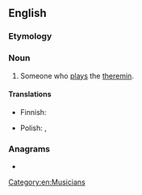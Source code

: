 ==English==

===Etymology===
{{suffix|en|theremin|ist}}

===Noun===
{{en-noun}}

# Someone who [[play]]s the [[theremin]].

====Translations====
{{trans-top|theremin player}}
* Finnish: {{t+|fi|theremin|alt=thereminin}} {{t+|fi|soittaja}}
{{trans-mid}}
* Polish: {{t|pl|thereminista|m}}, {{t+|pl|thereministka|f}}
{{trans-bottom}}

===Anagrams===
* {{anagrams|en|ministereth}}

[[Category:en:Musicians]]